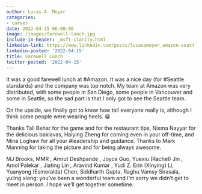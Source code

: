```yaml
---
author: Lucas A. Meyer
categories:
- career
date: 2022-04-15 06:00:00
image: /images/farewell-lunch.jpg
include-in-header: _msft-clarity.html
linkedin-link: https://www.linkedin.com/posts/lucasameyer_amazon-seattle-leadership-activity-6920874431531618304-nxUL
linkedin-posted: '2022-04-15'
title: Farewell Lunch
twitter-posted: '2022-04-15'
---
```


It was a good farewell lunch at #Amazon. It was a nice day (for #Seattle standards) and the company was top notch. My team at Amazon was very distributed, with some people in San Diego, some people in Vancouver and some in Seattle, so the sad part is that I only got to see the Seattle team.

On the upside, we finally got to know how tall everyone really is, although I think some people were wearing heels. 😀

Thanks Tali Behar for the game and for the restaurant tips, Nisma Nayyar for the delicious baklavas, Haiying Zheng for coming even in your off-time, and Mina Loghavi for all your #leadership and guidance. Thanks to Mark Manning for taking the picture and for being always awesome.

MJ Brooks, MMR , Amrut Deshpande , Joyce Guo, Yuexiu (Rachel) Jin , Amol Palekar , Jiating Lin , Aravind Kumar , Yudi Z. Erin (Xinying) Li, Yuanyong (Esmeralda) Chen, Siddharth Gupta, Raghu Vamsy Sirasala, yuling xiong: you’ve been a wonderful team and I’m sorry we didn’t get to meet in person. I hope we’ll get together sometime.
